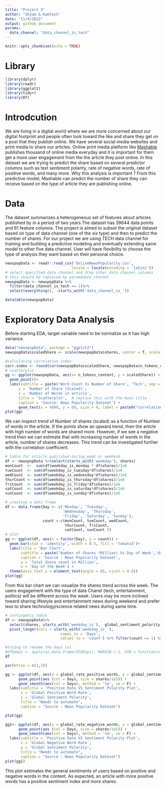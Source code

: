 ```yaml
---
title: "Project 3"
author: "Shyam & Kamlesh"
date: "11/9/2022"
output: github_document
params:
  data_channel: "data_channel_is_tech"
---
```


```r
knitr::opts_chunk$set(echo = TRUE)
```

# Library  
```r
library(dplyr)
library(readr)
library(ggplot2)
library(tidyr)
library(DT)
```

# Introdcution  
We are living in a digital world where we are more concerned about our digital footprint and people often look toward the like and share they get on a post that they publish online. We have several social media websites and print media to share our articles. Online print media platform like [Mashable](www.mashable.com) publishes thousand of online media everyday and it is important for them get a more user engagement from the the article they post online. In this dataset we are trying to predict the share based on several predictor columns such as text sentiment polarity, rate of negative words, rate of positive words, and many more.
Why this analysis is important ? From this predictive model, Mashable can predict the number of share they can receive based on the type of article they are publishing online.  


# Data
The dataset summarizes a heterogeneous set of features about articles published by in a period of two years.The dataset has 39644 data points and 61 feature columns. The project is aimed to subset the original dataset based on type of data channel (one of the six type) and then to predict the number of shares. For our project we are using *TECH* data channel for training and building a predictive modeling and eventually extending same model to other five data channel. User will have flexibility to choose the type of analysis they want based on their personal choice.  
```r
newspopData <- readr::read_csv('OnlineNewsPopularity.csv',
                              locale = locale(encoding = 'latin1'))
# select specified data channel and drop other data channel columns
# this should be replaced by param$data_channel
newspopData <- newspopData %>% 
  filter(data_channel_is_tech == 1)%>%
  select(everything(), -starts_with('data_channel_is_'))

datatable(newspopData)
```  
# Exploratory Data Analysis  
Before starting EDA, target variable need to be normalize as it has high variance.  
```r
data("newspopData", package = "ggplot2")
newspopData$scaledShare <- scale(newspopData$shares, center = T, scale = T)

#calculating correlation index
corr.index <- round(cor(newspopData$scaledShare, newspopData$n_tokens_content),2)
# scatterplot
gg <- ggplot(newspopData, aes(x= n_tokens_content, y = scaledShare)) +
  geom_point()+
  labs(subtitle = paste('Word Count Vs Number of Share', 'Tech', sep = ' : '), # need to automate this
      y = 'Number of Share (Scaled)',
      x = 'Number of Words in article', 
      title = 'Scatterplot',  # replace this with the main title
      caption = 'Source: News Popularity Dataset') + 
      geom_text(x = 4000, y = 60, size = 4, label = paste0("Correlation coefficient = ", corr.index), color = 'red')
plot(gg)
```  

We can inspect trend of Number of shares (scaled) as a function of Number of words in the article. If the points show an upward trend, then the article with high number of words are shared more. However, if we see a negative trend then we can estimate that with increasing number of words in the article, number of shares decreases. This trend can be investigated further with the correlation coefficient.  
```r
# table for article published during week or weekend 
df <- newspopData %>%select(starts_with('weekday'), shares)
monCount  <-  sum(df$weekday_is_monday * df$shares)/1e6
tueCount  <- sum(df$weekday_is_tuesday*df$shares)/1e6
wedCount  <- sum(df$weekday_is_wednesday*df$shares)/1e6
thurCount <- sum(df$weekday_is_thursday*df$shares)/1e6
friCount  <- sum(df$weekday_is_friday*df$shares)/1e6
satCount  <- sum(df$weekday_is_saturday*df$shares)/1e6
sunCount  <- sum(df$weekday_is_sunday*df$shares)/1e6

# creating a data frame
df <- data.frame(Day <- c('Monday', 'Tuesday', 
                          'Wednesday', 'Thursday', 
                          'Friday', 'Saturday', 'Sunday'),
                 count <-c(monCount, tueCount, wedCount,  
                           thurCount, friCount,
                           satCount, sunCount ))
# plot
gg <- ggplot(df, aes(x = factor(Day), y = count)) +
  geom_bar(stat = 'identity', width = 0.5, fill = 'tomato3')+
  labs(title = 'Bar Chart',
       subtitle = paste('Number of Shares (Million) Vs Day of Week','data channel is Tech', sep = ' : '), # need to automate this too
       caption = 'Source : News Popularity Dataset',
       y = 'Total Share count in Million',
       x = 'Day of the Week') +
  theme(axis.text.x = element_text(angle = 65, vjust = 0.6))
plot(gg)
```  
From this bar chart we can visualize the shares trend across the week. The users engagement with the type of data Chanel (tech, entertainment, politics) will be different across the week. Users may be more inclined toward sharing lifestyle and entertainment news during weekend and prefer less to share technology/science related news during same time.  
```r
# contingency table
df <- newspopData%>%
  select(shares, starts_with('weekday_is'),  global_sentiment_polarity, starts_with('global_rate_'))%>%
  pivot_longer(cols = starts_with('weekday_is_'),
                         names_to = 'Days',
                         values_to = 'count') %>% filter(count == 1) %>% select(everything(), -count)

#trying to rename the days col
#df$days <- apply(as.data.frame(df$Days), MARGIN = 2, FUN = function(x){sub(".*_is_ ", "" , x)})
df
```  

```r
par(mfrow = c(1,2))

gg <- ggplot(df, aes(x = global_rate_positive_words, y = global_sentiment_polarity)) + 
      geom_point(aes (col = Days, size = shares/1e5)) + 
      geom_smooth(aes(col = Days), method = 'lm', se = F) + 
  labs(subtitle = 'Positive Rate VS Sentiment Polarity Plot',
       x = 'Global Positive Word Rate',
       y = 'Global Sentiment Polarity',
       title = "Needc to automate",
       caption = "Source : News Popularity Dataset")

plot(gg)

gg1<- ggplot(df, aes(x = global_rate_negative_words, y = global_sentiment_polarity)) + 
      geom_point(aes (col = Days, size = shares/1e5)) + 
      geom_smooth(aes(col = Days), method = 'lm', se = F) + 
  labs(subtitle = 'Positive Rate VS Sentiment Polarity Plot',
       x = 'Global Negative Word Rate',
       y = 'Global Sentiment Polarity',
       title = "Needc to automate",
       caption = "Source : News Popularity Dataset")
plot(gg1)
```  

This plot estimates the general sentiments of users based on positive and negative words in the content. As expected, an article with more positive words has a positive sentiment index and more shares.


